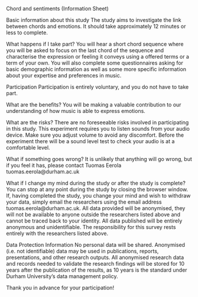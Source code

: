 Chord and sentiments (Information Sheet)

Basic information about this study
The study aims to investigate the link between chords and emotions. It should take approximately 12 minutes or less to complete.

What happens if I take part?
You will hear a short chord sequence where you will be asked to focus on the last chord of the sequence and characterise the expression or feeling it conveys using a offered terms or a term of your own. You will also complete some questionnaires asking for basic demographic information as well as some more specific information about your expertise and preferences in music. 

Participation
Participation is entirely voluntary, and you do not have to take part. 

What are the benefits?
You will be making a valuable contribution to our understanding of how music is able to express emotions.

What are the risks?
There are no foreseeable risks involved in participating in this study. This experiment requires you to listen sounds from your audio device. Make sure you adjust volume to avoid any discomfort. Before the experiment there will be a sound level test to check your audio is at a comfortable level. 

What if something goes wrong? 
It is unlikely that anything will go wrong, but if you feel it has, please contact Tuomas Eerola tuomas.eerola@durham.ac.uk

What if I change my mind during the study or after the study is complete?
You can stop at any point during the study by closing the browser window. If, having completed the study, you change your mind and wish to withdraw your data, simply email the researchers using the email address tuomas.eerola@durham.ac.uk. All data provided will be anonymised, they will not be available to anyone outside the researchers listed above and cannot be traced back to your identity. All data published will be entirely anonymous and unidentifiable. The responsibility for this survey rests entirely with the researchers listed above. 

Data Protection Information 
No personal data will be shared. Anonymised (i.e. not identifiable) data may be used in publications, reports, presentations, and other research outputs. All anonymised research data and records needed to validate the research findings will be stored for 10 years after the publication of the results, as 10 years is the standard under Durham University’s data management policy.

Thank you in advance for your participation! 


